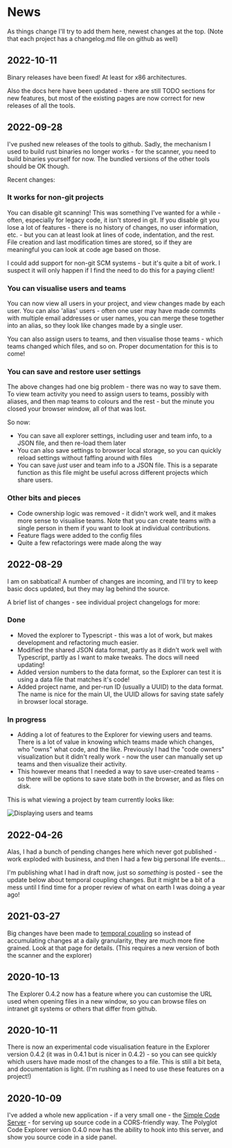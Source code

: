 # News

As things change I'll try to add them here, newest changes at the top. (Note that each project has a changelog.md file on github as well)

## 2022-10-11

Binary releases have been fixed!  At least for x86 architectures.

Also the docs here have been updated - there are still TODO sections for new
features, but most of the existing pages are now correct for new releases of
all the tools.

## 2022-09-28

I've pushed new releases of the tools to github.  Sadly, the mechanism I used to build rust binaries no longer works - for the scanner, you need to build binaries yourself for now.  The bundled versions of the other tools should be OK though.

Recent changes:

### It works for non-git projects

You can disable git scanning! This was something I've wanted for a while - often, especially for legacy code, it isn't stored in git.  If you disable git you lose a lot of features - there is no history of changes, no user information, etc. - but you can at least look at lines of code, indentation, and the rest.  File creation and last modification times are stored, so if they are meaningful you can look at code age based on those.

I could add support for non-git SCM systems - but it's quite a bit of work.  I suspect it will only happen if I find the need to do this for a paying client!

### You can visualise users and teams

You can now view all users in your project, and view changes made by each user. You can also 'alias' users - often one user may have made commits with multiple email addresses or user names, you can merge these together into an alias, so they look like changes made by a single user.

You can also assign users to teams, and then visualise those teams - which teams changed which files, and so on.  Proper documentation for this is to come!

### You can save and restore user settings

The above changes had one big problem - there was no way to save them.  To view team activity you need to assign users to teams, possibly with aliases, and then map teams to colours and the rest - but the minute you closed your browser window, all of that was lost.

So now:

* You can save all explorer settings, including user and team info, to a JSON file, and then re-load them later
* You can also save settings to browser local storage, so you can quickly reload settings without faffing around with files
* You can save _just_ user and team info to a JSON file.  This is a separate function as this file might be useful across different projects which share users.

### Other bits and pieces

* Code ownership logic was removed - it didn't work well, and it makes more sense to visualise teams. Note that you can create teams with a single person in them if you want to look at individual contributions.
* Feature flags were added to the config files
* Quite a few refactorings were made along the way

## 2022-08-29

I am on sabbatical!  A number of changes are incoming, and I'll try to keep basic docs updated, but they may lag behind the source.

A brief list of changes - see individual project changelogs for more:

### Done

* Moved the explorer to Typescript - this was a lot of work, but makes development and refactoring much easier.
* Modified the shared JSON data format, partly as it didn't work well with Typescript, partly as I want to make tweaks.  The docs will need updating!
* Added version numbers to the data format, so the Explorer can test it is using a data file that matches it's code!
* Added project name, and per-run ID (usually a UUID) to the data format.  The name is nice for the main UI, the UUID allows for saving state safely in browser local storage.

### In progress

* Adding a lot of features to the Explorer for viewing users and teams.  There is a lot of value in knowing which teams made which changes, who "owns" what code, and the like.  Previously I had the "code owners" visualization but it didn't really work - now the user can manually set up teams and then visualize their activity.
* This however means that I needed a way to save user-created teams - so there will be options to save state both in the browser, and as files on disk.

This is what viewing a project by team currently looks like:

![Displaying users and teams](/images/new_2022/v060alpha1_teams.png)

## 2022-04-26

Alas, I had a bunch of pending changes here which never got published - work exploded with business, and then I had a few big personal life events...

I'm publishing what I had in draft now, just so _something_ is posted - see the update below about temporal coupling changes.  But it might be a bit of a mess until I find time for a proper review of what on earth I was doing a year ago!

## 2021-03-27

Big changes have been made to [temporal coupling](metrics/temporal-coupling) so instead of accumulating changes at a daily granularity, they are much more fine grained.  Look at that page for details.  (This requires a new version of both the scanner and the explorer)

## 2020-10-13

The Explorer 0.4.2 now has a feature where you can customise the URL used when opening files in a new window, so you can browse files on intranet git systems or others that differ from github.

## 2020-10-11

There is now an experimental code visualisation feature in the Explorer version 0.4.2 (it was in 0.4.1 but is nicer in 0.4.2) - so you can see quickly which users have made most of the changes to a file.  This is still a bit beta, and documentation is light.  (I'm rushing as I need to use these features on a project!)

## 2020-10-09

I've added a whole new application - if a very small one - the [Simple Code Server](tools/simple-code-server) - for serving up source code in a CORS-friendly way.  The Polyglot Code Explorer version 0.4.0 now has the ability to hook into this server, and show you source code in a side panel.

